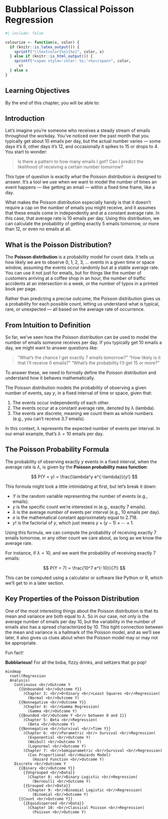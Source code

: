 <!-- Google tag (gtag.js) -->
<script async src="https://www.googletagmanager.com/gtag/js?id=G-7PRVEBE1EF"></script>
<script>
  window.dataLayer = window.dataLayer || [];
  function gtag(){dataLayer.push(arguments);}
  gtag('js', new Date());

  gtag('config', 'G-7PRVEBE1EF');
</script>

# Bubblarious Classical Poisson Regression {#sec-classical-poisson}

```r
#| include: false

colourize <- function(x, color) {
  if (knitr::is_latex_output()) {
    sprintf("\\textcolor{%s}{%s}", color, x)
  } else if (knitr::is_html_output()) {
    sprintf("<span style='color: %s;'>%s</span>", color,
      x)
  } else x
}
```


## Learning Objectives

By the end of this chapter, you will be able to:


## Introduction

Let’s imagine you're someone who receives a steady stream of emails throughout the workday. You’ve noticed over the past month that you typically get about 10 emails per day, but the actual number varies — some days it’s 8, other days it’s 12, and occasionally it spikes to 15 or drops to 4. You start to wonder: 

> Is there a pattern to how many emails I get? Can I predict the likelihood of receiving a certain number tomorrow?

This type of question is exactly what the Poisson distribution is designed to answer. It's a tool we use when we want to model the number of times an event happens — like getting an email — within a fixed time frame, like a day.

What makes the Poisson distribution especially handy is that it doesn't require a cap on the number of emails you might receive, and it assumes that these emails come in independently and at a constant average rate. In this case, that average rate is 10 emails per day. Using this distribution, we can calculate the probability of getting exactly 5 emails tomorrow, or more than 12, or even no emails at all.

## What is the Poisson Distribution?

The **Poisson distribution** is a probability model for count data. It tells us how likely we are to observe 0, 1, 2, 3, … events in a given time or space window, assuming the events occur randomly but at a stable average rate. You can use it not just for emails, but for things like the number of customers arriving at a coffee shop in an hour, the number of traffic accidents at an intersection in a week, or the number of typos in a printed book per page.

Rather than predicting a precise outcome, the Poisson distribution gives us a probability for each possible count, letting us understand what is typical, rare, or unexpected — all based on the average rate of occurrence.

## From Intuition to Definition

So far, we’ve seen how the Poisson distribution can be used to model the number of emails someone receives per day. If you typically get 10 emails a day, we might want to answer questions like:

> “What’s the chance I get exactly 7 emails tomorrow?”
> “How likely is it that I’ll receive 0 emails?”
> “What’s the probability I’ll get 15 or more?”

To answer these, we need to formally define the Poisson distribution and understand how it behaves mathematically.

The Poisson distribution models the probability of observing a given number of events, say $y$, in a fixed interval of time or space, given that:

1. The events occur independently of each other.
2. The events occur at a constant average rate, denoted by λ (lambda).
3. The events are discrete, meaning we count them as whole numbers (e.g., you can’t receive 3.7 emails).

In this context, $\lambda$ represents the expected number of events per interval. In our email example, that’s $\lambda=10$ emails per day.

## The Poisson Probability Formula

The probability of observing exactly $y$ events in a fixed interval, when the average rate is $\lambda$, is given by the **Poisson probability mass function**:

$$
P(Y = y) = \frac{\lambda^y e^{-\lambda}}{y!}
$$
 
This formula might look a little intimidating at first, but let’s break it down:

- $Y$ is the random variable representing the number of events (e.g., emails).
- $y$ is the specific count we’re interested in (e.g., exactly 7 emails).
- $\lambda$ is the average number of events per interval (e.g., 10 emails per day).
- $e$ is the mathematical constant approximately equal to 2.718.
- $y!$ is the factorial of $y$, which just means $y \times (y-1) \times \cdots \times 1$.

Using this formula, we can compute the probability of receiving exactly 7 emails tomorrow, or any other count we care about, as long as we know the average rate.

For instance, if $\lambda=10$, and we want the probability of receiving exactly 7 emails:

$$
P(Y = 7) = \frac{10^7 e^{-10}}{7!}
$$
 
This can be computed using a calculator or software like Python or R, which we’ll get to in a later section.


## Key Properties of the Poisson Distribution

One of the most interesting things about the Poisson distribution is that its mean and variance are both equal to $\lambda$. So in our case, not only is the average number of emails per day 10, but the variability in the number of emails also has a spread characterized by 10. This tight connection between the mean and variance is a hallmark of the Poisson model, and as we’ll see later, it also gives us clues about when the Poisson model may or may not be appropriate.

::: {.Warning}
::::{.Warning-header}
Fun fact!
::::
::::{.Warning-container}
**Bubblarious!** For all the boba, fizzy drinks, and seltzers that go pop!
::::
:::

::: {#fig-classical-poisson-regression}
```mermaid
mindmap
  root((Regression 
  Analysis)
    Continuous <br/>Outcome Y
      {{Unbounded <br/>Outcome Y}}
        )Chapter 3: <br/>Ordinary <br/>Least Squares <br/>Regression(
          (Normal <br/>Outcome Y)
      {{Nonnegative <br/>Outcome Y}}
        )Chapter 4: <br/>Gamma Regression(
          (Gamma <br/>Outcome Y)
      {{Bounded <br/>Outcome Y <br/> between 0 and 1}}
        )Chapter 5: Beta <br/>Regression(
          (Beta <br/>Outcome Y)
      {{Nonnegative <br/>Survival <br/>Time Y}}
        )Chapter 6: <br/>Parametric <br/> Survival <br/>Regression(
          (Exponential <br/>Outcome Y)
          (Weibull <br/>Outcome Y)
          (Lognormal <br/>Outcome Y)
        )Chapter 7: <br/>Semiparametric <br/>Survival <br/>Regression(
          (Cox Proportional <br/>Hazards Model)
            (Hazard Function <br/>Outcome Y)
    Discrete <br/>Outcome Y
      {{Binary <br/>Outcome Y}}
        {{Ungrouped <br/>Data}}
          )Chapter 8: <br/>Binary Logistic <br/>Regression(
            (Bernoulli <br/>Outcome Y)
        {{Grouped <br/>Data}}
          )Chapter 9: <br/>Binomial Logistic <br/>Regression(
            (Binomial <br/>Outcome Y)
      {{Count <br/>Outcome Y}}
        {{Equidispersed <br/>Data}}
          )Chapter 10: <br/>Classical Poisson <br/>Regression(
            (Poisson <br/>Outcome Y)
```
:::
